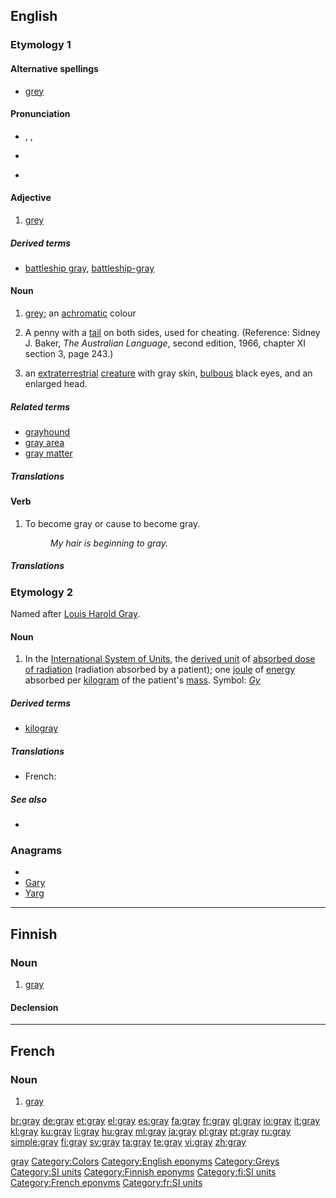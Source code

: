 {{wikipedia|dab=gray (disambiguation)|gray}}
<!--subst: of [[Template:sync]]-->
<!--If you edit this entry, please also edit [[Grey]] to ensure these two entries remain synchronized.-->[[Category:Synchronized entries|gray]]
{{also|grey|Gray}}
==English==
<!--If you edit this entry, please also edit the following entry to ensure these two entries remain in synchrony:
grey-->

===Etymology 1===

====Alternative spellings====
* {{qualifier|British|Canadian}} [[grey]]

====Pronunciation====
* {{enPR|grā}}, {{IPA|/ɡreɪ/}}, {{SAMPA|/greI/}}
* {{audio|en-us-gray.ogg|Audio (US)}}
*: {{rhymes|eɪ}}
* {{homophones|grey|greige}}

====Adjective====
{{en-adj|er}}

# {{context|chiefly|US}} [[grey]]

=====Derived terms=====
* [[battleship gray]], [[battleship-gray]]

====Noun====
{{en-noun}}

# {{context|chiefly|US}} [[grey]]; an [[achromatic]] colour
#: {{colour panel|808080}}
# {{two-up}} A penny with a [[tail]] on both sides, used for cheating.  (Reference: Sidney J. Baker, ''The Australian Language'', second edition, 1966, chapter XI section 3, page 243.)
# {{context|ufology}} an [[extraterrestrial]] [[creature]] with gray skin, [[bulbous]] black eyes, and an enlarged head. 

=====Related terms=====
* [[grayhound]]
* [[gray area]]
* [[gray matter]]

=====Translations=====
{{trans-see|''all senses''|grey}}

====Verb====
{{en-verb}}

# {{US}} To become gray or cause to become gray.
#: ''My hair is beginning to gray.''

=====Translations=====
{{trans-see|''all senses''|grey}}

===Etymology 2===
Named after [[w:Louis Harold Gray|Louis Harold Gray]].

====Noun====
{{en-noun}}

# In the [[International System of Units]], the [[derived unit]] of [[absorbed dose of radiation]] (radiation absorbed by a patient); one [[joule]] of [[energy]] absorbed per [[kilogram]] of the patient's [[mass]].  Symbol: ''[[Gy]]''

=====Derived terms=====
* [[kilogray]]

=====Translations=====
{{trans-top|SI unit of absorbed radiation}}
* French: {{t+|fr|gray|m}}
{{trans-mid}}
{{trans-bottom}}

=====See also=====
* {{pedialite|gray (unit)}}

===Anagrams===
* {{alphagram|agry}}
* [[Gary#English|Gary]]
* [[Yarg#English|Yarg]]

[[Category:Colors]]
[[Category:English eponyms]]
[[Category:Greys]]
[[Category:SI units]]

----

==Finnish==

===Noun===
{{infl|fi|noun}}

# [[#English|gray]] {{qualifier|SI unit}}

====Declension====
{{fi-decl-rosé|gra|y|a|en|i|illsg2=grayhyn}}
{{fi-decl-rosé|gra|y|ä|en|i|illsg2=grayhyn}}

[[Category:Finnish eponyms]]
[[Category:fi:SI units]]

----

==French==

===Noun===
{{infl|fr|noun|g=m}}

# [[#English|gray]] {{qualifier|SI unit}}

[[Category:French eponyms]]
[[Category:fr:SI units]]

[[br:gray]]
[[de:gray]]
[[et:gray]]
[[el:gray]]
[[es:gray]]
[[fa:gray]]
[[fr:gray]]
[[gl:gray]]
[[io:gray]]
[[it:gray]]
[[kl:gray]]
[[ku:gray]]
[[li:gray]]
[[hu:gray]]
[[ml:gray]]
[[ja:gray]]
[[pl:gray]]
[[pt:gray]]
[[ru:gray]]
[[simple:gray]]
[[fi:gray]]
[[sv:gray]]
[[ta:gray]]
[[te:gray]]
[[vi:gray]]
[[zh:gray]]